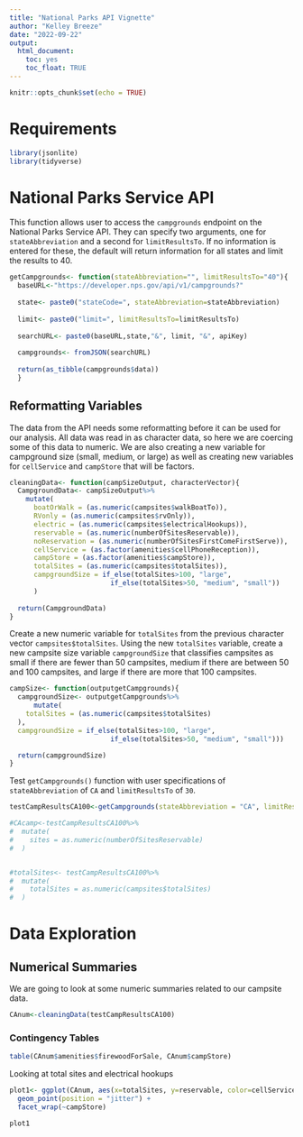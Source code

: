 ```yaml
---
title: "National Parks API Vignette"
author: "Kelley Breeze"
date: "2022-09-22"
output: 
  html_document: 
    toc: yes 
    toc_float: TRUE
---
```


```r
knitr::opts_chunk$set(echo = TRUE)
```

# Requirements

```r
library(jsonlite)
library(tidyverse)
```


# National Parks Service API


This function allows user to access the `campgrounds` endpoint on the National Parks Service API. They can specify two arguments, one for `stateAbbreviation` and a second for `limitResultsTo`. If no information is entered for these, the default will return information for all states and limit the results to 40.

```r
getCampgrounds<- function(stateAbbreviation="", limitResultsTo="40"){
  baseURL<-"https://developer.nps.gov/api/v1/campgrounds?"
  
  state<- paste0("stateCode=", stateAbbreviation=stateAbbreviation)
  
  limit<- paste0("limit=", limitResultsTo=limitResultsTo)
  
  searchURL<- paste0(baseURL,state,"&", limit, "&", apiKey)
  
  campgrounds<- fromJSON(searchURL)
  
  return(as_tibble(campgrounds$data))
  }

```


## Reformatting Variables

The data from the API needs some reformatting before it can be used for our analysis. All data was read in as character data, so here we are coercing some of this data to numeric. We are also creating a new variable for campground size (small, medium, or large) as well as creating new variables for `cellService` and `campStore` that will be factors.
```r
cleaningData<- function(campSizeOutput, characterVector){
  CampgroundData<- campSizeOutput%>%
    mutate(
      boatOrWalk = (as.numeric(campsites$walkBoatTo)),
      RVonly = (as.numeric(campsites$rvOnly)),
      electric = (as.numeric(campsites$electricalHookups)),
      reservable = (as.numeric(numberOfSitesReservable)),
      noReservation = (as.numeric(numberOfSitesFirstComeFirstServe)),
      cellService = (as.factor(amenities$cellPhoneReception)),
      campStore = (as.factor(amenities$campStore)),
      totalSites = (as.numeric(campsites$totalSites)),
      campgroundSize = if_else(totalSites>100, "large",
                         if_else(totalSites>50, "medium", "small"))
      )
    
  return(CampgroundData)
}
```



Create a new numeric variable for `totalSites` from the previous character vector `campsites$totalSites`. Using the new `totalSites` variable, create a new campsite size variable `campgroundSize` that classifies campsites as small if there are fewer than 50 campsites, medium if there are between 50 and 100 campsites, and large if there are more that 100 campsites.
```r
campSize<- function(outputgetCampgrounds){
  campgroundSize<- outputgetCampgrounds%>%
      mutate(
    totalSites = (as.numeric(campsites$totalSites)
  ),
  campgroundSize = if_else(totalSites>100, "large",
                         if_else(totalSites>50, "medium", "small")))

  return(campgroundSize)
}


```


Test `getCampgrounds()` function with user specifications of `stateAbbreviation` of `CA` and `limitResultsTo` of `30`.

```r
testCampResultsCA100<-getCampgrounds(stateAbbreviation = "CA", limitResultsTo = "100")

#CAcamp<-testCampResultsCA100%>%
#  mutate(
#    sites = as.numeric(numberOfSitesReservable)
#  )


#totalSites<- testCampResultsCA100%>%
#  mutate(
#    totalSites = as.numeric(campsites$totalSites)
#  )
```




# Data Exploration



## Numerical Summaries
We are going to look at some numeric summaries related to our campsite data. 

```r
CAnum<-cleaningData(testCampResultsCA100)
```

### Contingency Tables

```r
table(CAnum$amenities$firewoodForSale, CAnum$campStore)
```



Looking at total sites and electrical hookups
```r
plot1<- ggplot(CAnum, aes(x=totalSites, y=reservable, color=cellService)) + 
  geom_point(position = "jitter") + 
  facet_wrap(~campStore)

plot1
```

